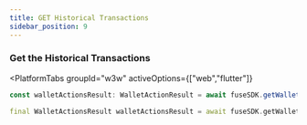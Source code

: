 ```yaml
---
title: GET Historical Transactions
sidebar_position: 9
---
```



### **Get the Historical Transactions**

<PlatformTabs
	groupId="w3w"
	activeOptions={["web","flutter"]}
>
<PlatformTabItem value="web">

```javascript
const walletActionsResult: WalletActionResult = await fuseSDK.getWalletActions({ page: 1, limit: 10 });
```

</PlatformTabItem>

<PlatformTabItem value="flutter">

```dart
final WalletActionsResult walletActionsResult = await fuseSDK.getWalletActions(page: 1, limit: 50);
```

</PlatformTabItem>
</PlatformTabs>
